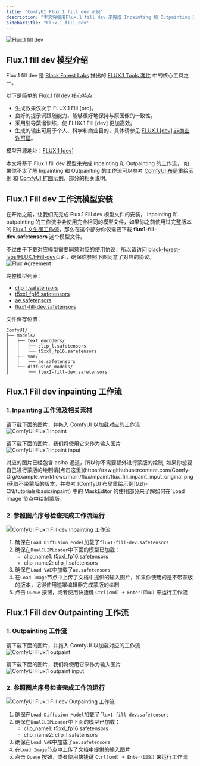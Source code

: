 ```yaml
---
title: "ComfyUI Flux.1 fill dev 示例"
description: "本文将使用Flux.1 fill dev 来完成 Inpainting 和 Outpainting 的工作流示例。"
sidebarTitle: "Flux.1 fill dev"
---
```


![Flux.1 fill dev](/images/tutorial/flux/flux-fill-dev-demo.jpeg)

## Flux.1 fill dev 模型介绍

Flux.1 fill dev 是 [Black Forest Labs](https://blackforestlabs.ai/) 推出的 ​[FLUX.1 Tools 套件](https://blackforestlabs.ai/flux-1-tools/) 中的核心工具之一。

以下是简单的 Flux.1 fill dev 核心特点：
- 生成效果仅次于 FLUX.1 Fill [pro]。
- 良好的提示词跟随能力，能够很好地保持与原图像的一致性。
- 采用引导蒸馏训练，使 FLUX.1 Fill [dev] 更加高效。
- 生成的输出可用于个人、科学和商业目的，具体请参见 [FLUX.1 [dev] 非商业许可证](https://huggingface.co/black-forest-labs/FLUX.1-dev/blob/main/LICENSE.md)。

模型开源地址：[FLUX.1 [dev]](https://huggingface.co/black-forest-labs/FLUX.1-dev)

本文将基于 Flux.1 fill dev 模型来完成 Inpainting 和 Outpainting 的工作流，
如果你不太了解 Inpainting 和 Outpainting 的工作流可以参考 [ComfyUI 布局重绘示例](/zh-CN/tutorials/basic/inpaint) 和 [ComfyUI 扩图示例](/zh-CN/tutorials/basic/outpaint)，部分的相关说明。


## Flux.1 Fill dev 工作流模型安装

在开始之前，让我们先完成 Flux.1 Fill dev 模型文件的安装， inpainting 和 outpainting 的工作流中会使用完全相同的模型文件，如果你之前使用过完整版本的 [Flux.1 文生图工作流](/zh-CN/tutorials/flux/flux-1-text-to-image)，那么在这个部分你仅需要下载 **flux1-fill-dev.safetensors** 这个模型文件。

不过由于下载对应模型需要同意对应的使用协议，所以请访问 [black-forest-labs/FLUX.1-Fill-dev](https://huggingface.co/black-forest-labs/FLUX.1-Fill-dev)页面，确保你参照下图同意了对应的协议。
![Flux Agreement](/images/tutorial/flux/flux1_fill_dev_agreement.jpg)

完整模型列表：
- [clip_l.safetensors](https://huggingface.co/comfyanonymous/flux_text_encoders/resolve/main/clip_l.safetensors?download=true)
- [t5xxl_fp16.safetensors](https://huggingface.co/comfyanonymous/flux_text_encoders/resolve/main/t5xxl_fp16.safetensors?download=true)
- [ae.safetensors](https://huggingface.co/black-forest-labs/FLUX.1-schnell/resolve/main/ae.safetensors?download=true)
- [flux1-fill-dev.safetensors](https://huggingface.co/black-forest-labs/FLUX.1-Fill-dev/resolve/main/flux1-fill-dev.safetensors?download=true)

文件保存位置：
```
ComfyUI/
├── models/
│   ├── text_encoders/
│   │   ├── clip_l.safetensors
│   │   └── t5xxl_fp16.safetensors
│   ├── vae/
│   │   └── ae.safetensors
│   └── diffusion_models/
│       └── flux1-fill-dev.safetensors
```

## Flux.1 Fill dev inpainting 工作流

### 1. Inpainting 工作流及相关素材

请下载下面的图片，并拖入 ComfyUI 以加载对应的工作流
![ComfyUI Flux.1 inpaint](https://raw.githubusercontent.com/Comfy-Org/example_workflows/main/flux/inpaint/flux_fill_inpaint.png)

请下载下面的图片，我们将使用它来作为输入图片
![ComfyUI Flux.1 inpaint input](https://raw.githubusercontent.com/Comfy-Org/example_workflows/main/flux/inpaint/flux_fill_inpaint_input.png)

<Note>
对应的图片已经包含 aplha 通道，所以你不需要额外进行蒙版的绘制, 如果你想要自己进行蒙版的绘制请[点击这里](https://raw.githubusercontent.com/Comfy-Org/example_workflows/main/flux/inpaint/flux_fill_inpaint_input_original.png)获取不带蒙版的版本，并参考 [ComfyUI 布局重绘示例](/zh-CN/tutorials/basic/inpaint) 中的 MaskEditor 的使用部分来了解如何在`Load Image`节点中绘制蒙版。
</Note>

### 2. 参照图片序号检查完成工作流运行

![ComfyUI Flux.1 Fill dev Inpainting 工作流](/images/tutorial/flux/flow_diagram_inpaint.jpg)

1. 确保在`Load Diffusion Model`加载了`flux1-fill-dev.safetensors`
2. 确保在`DualCLIPLoader`中下面的模型已加载：
   - clip_name1: t5xxl_fp16.safetensors
   - clip_name2: clip_l.safetensors
3. 确保在`Load VAE`中加载了`ae.safetensors`
4. 在`Load Image`节点中上传了文档中提供的输入图片，如果你使用的是不带蒙版的版本，记得使用遮罩编辑器完成蒙版的绘制
5. 点击 `Queue` 按钮，或者使用快捷键 `Ctrl(cmd) + Enter(回车)` 来运行工作流

## Flux.1 Fill dev Outpainting 工作流

### 1. Outpainting 工作流

请下载下面的图片，并拖入 ComfyUI 以加载对应的工作流
![ComfyUI Flux.1 outpaint](https://raw.githubusercontent.com/Comfy-Org/example_workflows/main/flux/outpaint/flux_fill_dev_outpaint.png)

请下载下面的图片，我们将使用它来作为输入图片
![ComfyUI Flux.1 outpaint input](https://raw.githubusercontent.com/Comfy-Org/example_workflows/main/flux/outpaint/flux_fill_dev_outpaint_input.png)

### 2. 参照图片序号检查完成工作流运行
![ComfyUI Flux.1 Fill dev Outpainting 工作流](/images/tutorial/flux/flow_diagram_outpaint.jpg)

1. 确保在`Load Diffusion Model`加载了`flux1-fill-dev.safetensors`
2. 确保在`DualCLIPLoader`中下面的模型已加载：
   - clip_name1: t5xxl_fp16.safetensors
   - clip_name2: clip_l.safetensors
3. 确保在`Load VAE`中加载了`ae.safetensors`
4. 在`Load Image`节点中上传了文档中提供的输入图片
5. 点击 `Queue` 按钮，或者使用快捷键 `Ctrl(cmd) + Enter(回车)` 来运行工作流
